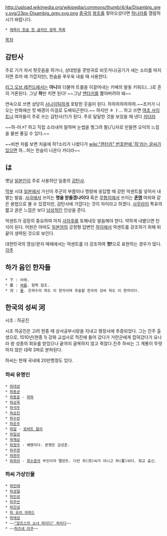 http://upload.wikimedia.org/wikipedia/commons/thumb/4/4a/Disambig_grey.svg/23px-Disambig_grey.svg.png [[중국]]의 [[왕조]]를 찾아오셨다면 [[하나라]]를 열람하시기 바랍니다.

 * [[제목이 한글 한 글자인 항목 목록]]

[[목차]]
== 감탄사 ==

주로 기가 차서 헛웃음을 하거나, 상대방을 콧방귀로 비웃거나(공기가 새는 소리를 따지자면 흐어 에 가깝지만), 한숨을 푸우욱 내쉴 때 사용한다.

[[리그 오브 레전드]]에서는 '''아니'''와 더불어 트롤을 이끌어내는 키배의 발동 키워드(...)로 흔히 거론된다. 그냥 '''하'''만 치면 된다! ~~그냥 [[엔터키]]를 뽑아버려야 돼~~

연속으로 쓰면 상당히 [[사나이]]틱하게 호탕한 웃음이 된다.  하하하하하하하.~~조커가 나오는 만화에선 컷 배경이 이걸로 도배되곤한다.~~
하지만 ㅎ ㅏ... 하고 쓰면 [[여초 사이트]]나 여자들이 주로 쓰는 감탄사(?)가 된다. 주로 달달한 것을 보았을 때 낸다 [[카더라]] 

~~하-아↗? 하고 직접 소리내어 말하며 눈썹을 찡그려 팔(八)자로 만들면 오덕의 느낌을 물씬 풍길 수 있다.~~

~~비싼 차를 보면 처음에 하?소리가 나왔다가 [[wiki:"렌터카" 번호판에 '하'라는 글씨가 있으면]] 하...하는 한숨이 나온다 카더라~~
== は ==
옛날 [[일본인]]이 주로 사용하던 일종의 [[감탄사]].

[[막부]] 시대 [[일본]]에서 가신이 주군의 부름이나 명령에 응답할 때 강한 악센트를 넣어서 내뱉는 발음. [[사극]]에서 쓰이는 '''명을 받들겠나이다''' 혹은 [[무협지]]에서 쓰이는 '''[[존명]]''' 따위와 같은 용법으로 볼 수 있겠지만, 감탄사에 가깝다는 것이 차이라고 하겠다. [[사무라이]] 특유의 짧고 굵은 느낌은 보다 [[남성]]적인 인상을 준다.

악센트가 굉장히 중요하여 마치 [[사자후]]를 토해내듯 발음해야 한다. 약하게 내뱉으면 탄식이 된다. 어원은 아마도 [[일본어]]의 긍정형 답변인 [[하이]]에서 악센트를 강조하기 위해 뒤끝이 생략된 것으로 보인다.

대한민국의 영상/문자 매체에서는 악센트를 더 강조하여 '''핫!'''으로 표현하는 경우가 많다.
[[각주]]

== 하가 음인 한자들 ==
 * 下 : 아래.
 * 夏 : [[여름]]. 항목 참조.
 * 河 : [[물]]. 은하수의 하도 이 한자이며 후술할 한국의 성씨 하도 이 한자이다.

== 한국의 성씨 河 ==

시조 : 하공진

시조 하공진은 고려 현종 때 상서공부시랑을 지내고 평장사에 추증되었다. 그는 진주 출생으로, 1010년(현종 1) 강화 교섭사로 적진에 들어 갔다가 거란군에게 잡혀갔다가 요나라 왕 성종의 회유를 받았으나 끝까지 굴복하지 않고 죽었다.진주 하씨는 그 계통이 뚜렷하지 않은 대략 3파로 분파된다.

하씨는 현재 국내에 20만명정도 있다.

=== 하씨 유명인 ===

 * [[하대성]]
 * [[하동균]]
 * [[하동훈]] - [[하하]]
 * [[하상욱]]
 * [[하석주]]
 * [[하승진]]
 * [[하수빈]]
 * [[하은주]]
 * [[하일]] - [[로버트 할리]]
 * [[하일성]]
 * [[하재상]]
 * [[하정우]] - 예명이다. 본명은 김성훈.
 * [[하주연]]
 * [[하현우]]
 * [[하희라]] - [[최수종]]의 부인이자 탤런트. 다만 하(河)씨가 아니고 하(夏)씨다. 화교 출신.

=== 하씨 가상인물 ===

 * [[하민태]]
 * [[하성철]]
 * [[하인성]]
 * [[하주빈]]
 * [[하진성]]
 * [[하 유리 자하드]]
 * [[하태성]]
 * ~~[["알프스의 소녀 하이디" 하이디]]~~
 * ~~[[하츠네 미쿠]]~~

